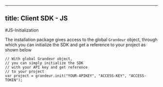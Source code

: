 
---
title: Client SDK - JS
---
#JS-Initialization


The installation package gives access to the global `Grandeur` object, through which you can initialize the SDK and get a reference to your project as shown below


```
// With global Grandeur object,
// you can simply initialize the SDK 
// with your API key and get reference 
// to your project
var project = grandeur.init("YOUR-APIKEY", "ACCESS-KEY", "ACCESS-TOKEN");
```